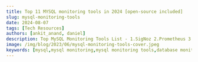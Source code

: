 ```yaml
---
title: Top 11 MYSQL monitoring tools in 2024 [open-source included]
slug: mysql-monitoring-tools
date: 2024-08-07
tags: [Tech Resources]
authors: [ankit_anand, daniel]
description: Top MySQL Monitoring Tools List - 1.SigNoz 2.Prometheus 3.Dynatrace 4.Sematext 5.Solar winds 6.DataDog 7.MySQL Enterprise Monitor 8.Paessler PRTG Network Monitor...
image: /img/blog/2023/06/mysql-monitoring-tools-cover.jpeg
keywords: [mysql,mysql monitoring,mysql monitoring tools,database monitoring,signoz,prometheus,database monitoring tools,application performance monitoring]
---
```


<head>
  <script
    type="application/ld+json"
    dangerouslySetInnerHTML={{ __html: JSON.stringify({
  "@context": "https://schema.org",
  "@type": "TechArticle",
  "headline": "Top 11 MYSQL monitoring tools in 2024 [open-source included]",
  "alternativeHeadline": "Comprehensive guide to the best MySQL monitoring tools for optimal database performance",
  "author": {
    "@type": "Person",
    "name": "Ankit Anand"
  },
  "publisher": {
    "@type": "Organization",
    "name": "SigNoz",
    "logo": {
      "@type": "ImageObject",
      "url": "https://signoz.io/img/SigNozLogo-orange.svg"
    }
  },
  "datePublished": "2024-08-07T00:00:00Z",
  "dateModified": "2024-08-07T00:00:00Z",
  "mainEntityOfPage": {
    "@type": "WebPage",
    "@id": "https://signoz.io/blog/mysql-monitoring-tools/"
  },
  "description": "Discover the top 11 MySQL monitoring tools in 2024, including open-source options. Learn how to choose the right tool for your database monitoring needs and optimize MySQL performance.",
  "keywords": "mysql monitoring tools, database monitoring, open-source monitoring tools, mysql performance, database optimization, mysql observability, mysql query monitoring",
  "articleSection": "Technology",
  "inLanguage": "en",
  "isPartOf": {
    "@type": "Blog",
    "name": "SigNoz Blog",
    "url": "https://signoz.io/blog/"
  },
  "about": [
    {
      "@type": "Thing",
      "name": "MySQL",
      "description": "An open-source relational database management system"
    },
    {
      "@type": "Thing",
      "name": "Database Monitoring",
      "description": "The process of tracking and analyzing database performance and health"
    },
    {
      "@type": "Thing",
      "name": "Open-source Software",
      "description": "Software with source code that anyone can inspect, modify, and enhance"
    }
  ],
  "mentions": [
    {
      "@type": "SoftwareApplication",
      "name": "SigNoz",
      "applicationCategory": "Monitoring Tool"
    },
    {
      "@type": "SoftwareApplication",
      "name": "Prometheus",
      "applicationCategory": "Monitoring System"
    },
    {
      "@type": "SoftwareApplication",
      "name": "MySQL Enterprise Monitor",
      "applicationCategory": "Database Monitoring Tool"
    }
  ],
  "mainEntity": {
    "@type": "ItemList",
    "itemListElement": [
      {
        "@type": "ListItem",
        "position": 1,
        "name": "SigNoz"
      },
      {
        "@type": "ListItem",
        "position": 2,
        "name": "Prometheus"
      },
      {
        "@type": "ListItem",
        "position": 3,
        "name": "MySQL Enterprise Monitor"
      },
      {
        "@type": "ListItem",
        "position": 4,
        "name": "Paessler PRTG Network Monitor"
      },
      {
        "@type": "ListItem",
        "position": 5,
        "name": "Sematext"
      },
      {
        "@type": "ListItem",
        "position": 6,
        "name": "SolarWinds"
      },
      {
        "@type": "ListItem",
        "position": 7,
        "name": "Dynatrace"
      },
      {
        "@type": "ListItem",
        "position": 8,
        "name": "DataDog"
      },
      {
        "@type": "ListItem",
        "position": 9,
        "name": "New Relic"
      },
      {
        "@type": "ListItem",
        "position": 10,
        "name": "ManageEngine Applications Manager"
      },
      {
        "@type": "ListItem",
        "position": 11,
        "name": "Appdynamics"
      }
    ]
  },
  "tutorial": {
    "@type": "HowTo",
    "name": "How to Choose the Right MySQL Monitoring Tool",
    "step": [
      {
        "@type": "HowToStep",
        "name": "Assess Your Needs",
        "text": "Evaluate your specific monitoring requirements and use cases"
      },
      {
        "@type": "HowToStep",
        "name": "Consider Budget",
        "text": "Determine if you prefer open-source or commercial solutions based on your budget"
      },
      {
        "@type": "HowToStep",
        "name": "Evaluate Features",
        "text": "Compare features like real-time monitoring, alerting, and dashboard customization"
      },
      {
        "@type": "HowToStep",
        "name": "Check Integration",
        "text": "Ensure the tool integrates well with your existing technology stack"
      },
      {
        "@type": "HowToStep",
        "name": "Consider Scalability",
        "text": "Choose a tool that can accommodate your future growth"
      },
      {
        "@type": "HowToStep",
        "name": "Look for Comprehensive Insights",
        "text": "Prioritize tools offering holistic views, including distributed tracing"
      },
      {
        "@type": "HowToStep",
        "name": "Test and Evaluate",
        "text": "Try out the top contenders to see which best fits your needs"
      }
    ]
  }
}) }}
  />
</head>

Database monitoring is a critical component in your application performance monitoring. Apart from application code issues, database issues are one of the most common reasons for a bad user experience. MySQL is one of the most popular open-source DBMS that businesses have widely adopted.



![Cover Image](/img/blog/2023/06/mysql-monitoring-tools-cover.webp)


MySQL monitoring tools can help you identify potential issues with your database, keep a continuous check on your database instances, improve performance and detect and alert you about real-time issues.

But choosing the right MySQL monitoring tool can be daunting. How do you know which one is right for your application stack? Here is a list of the top 11 MySQL monitoring tools that can help you keep your MySQL database instances in fine health:

- [SigNoz](#signoz-mysql-monitoring-open-source)
- [Prometheus](#prometheus-open-source)
- [MySQL Enterprise Monitor](#mysql-enterprise-monitor)
- [Paessler PRTG Network Monitor](#paessler-prtg-network-monitor)
- [Sematext](#sematext)
- [SolarWinds](#solarwinds)
- [Dynatrace](#dynatrace)
- [DataDog](#datadog)
- [New Relic](#new-relic)
- [ManageEngine Applications Manager](#manageengine-applications-manager)
- [Appdynamics](#appdynamics)

## Quick Guide: Choosing a MySQL Monitoring Tool

1. Assess your needs: Determine your specific monitoring requirements
2. Consider your budget: Decide between open-source and commercial options
3. Evaluate features: Look for real-time monitoring, alerting, and customization
4. Check integration: Ensure compatibility with your existing tech stack
5. Consider scalability: Choose a tool that can grow with your needs
6. Prioritize comprehensive insights: Look for tools offering holistic views, including distributed tracing
7. Test and compare: Try out top contenders before making a final decision

| Tool Name | Key Features | Pricing | Best Use Cases |
|-----------|--------------|---------|----------------|
| SigNoz | - Open-source<br />- Distributed tracing<br />- Customizable dashboards<br />- Infrastructure monitoring | Free (self-hosted)<br />Cloud pricing varies | - Startups and SMEs<br />- Microservices architectures<br />- Full-stack monitoring |
| Prometheus | - Open-source<br />- Time-series database<br />- Powerful query language (PromQL)<br />- Alerting | Free | - DevOps teams<br />- Kubernetes environments<br />- Custom monitoring solutions |
| MySQL Enterprise Monitor | - Query analysis<br />- Performance tuning<br />- Security scanning<br />- Backup monitoring | Part of MySQL Enterprise Edition (contact for pricing) | - Large enterprises<br />- Mission-critical MySQL deployments<br />- Comprehensive MySQL ecosystem monitoring |
| Paessler PRTG | - Network monitoring<br />- Pre-configured sensors<br />- Customizable alerts<br />- Mobile app | Starts at $1,750 for 500 sensors | - SMBs to enterprises<br />- IT infrastructures with diverse components<br />- Network-centric monitoring |
| Sematext | - Log management<br />- Real-time alerting<br />- Custom dashboards<br />- Anomaly detection | Starts at $0.0055/hour per host | - Log-intensive environments<br />- Cloud-native applications<br />- DevOps teams |
| SolarWinds | - Performance Analyzer<br />- Query tuning<br />- Anomaly detection<br />- Capacity planning | Starts at $1,995 | - Mid to large enterprises<br />- Complex database environments<br />- Proactive performance management |
| Dynatrace | - AI-powered<br />- Full-stack monitoring<br />- Automated discovery<br />- Real-time insights | Starts at $69/month per 8 GB RAM | - Large enterprises<br />- Dynamic cloud environments<br />- AI-driven operations |
| DataDog | - 450+ integrations<br />- Machine learning<br />- Customizable dashboards<br />- Distributed tracing | Starts at $15/host/month | - Multi-cloud environments<br />- Microservices architectures<br />- DevOps-centric organizations |
| New Relic | - Full-stack observability<br />- AI-assisted incident detection<br />- Custom dashboards<br />- Distributed tracing | Starts at $0.25/GB for ingestion | - Digital-native companies<br />- Microservices architectures<br />- DevOps and SRE teams |
| ManageEngine | - Agentless monitoring<br />- Root cause analysis<br />- Automated actions<br />- Extensive reporting | Starts at $945 for up to 25 monitors | - IT operations teams<br />- Windows-centric environments<br />- Compliance-focused organizations |
| AppDynamics | - Business iQ<br />- Automated root cause analysis<br />- Code-level diagnostics<br />- ML-powered insights | Custom pricing (contact sales) | - Large enterprises<br />- Business-critical applications<br />- DevOps and SRE teams |

## Top 11 MySQL monitoring tools

Here are the top 11 MySQL monitoring tools:

### SigNoz MySQL monitoring (open-source)

[SigNoz](https://signoz.io/) is an open-source APM tool that can help you monitor your MySQL database. With SigNoz, you can monitor your entire software system. You can track application metrics as well as infrastructure metrics. SigNoz is especially suited to monitor modern cloud-native applications based on microservices and serverless architecture.

Most modern applications are complex distributed systems, with multiple database instances serving queries from different services. As an APM tool that monitors all your services, SigNoz can monitor the performance of database calls from every service.

<figure data-zoomable align='center'>
    <img src="/img/blog/2022/06/signoz_database_calls.webp" alt="SigNoz dashboard database calls"/>
    <figcaption><i>You can monitor Database calls from each service of your application based on microservices architecture</i></figcaption>
</figure>


SigNoz also provides a metrics builder using which you can create customized dashboards to monitor your MySQL databases. You can also monitor the health and performance of the host machines where your MySQL database is hosted.

<figure data-zoomable align='center'>
    <img src="/img/blog/2022/06/signoz_hostmetrics.webp" alt="Customized dashboards for mysql server monitoring"/>
    <figcaption><i>Monitor the health of your MySQL database instances using customized dashboards suited to your use-cases</i></figcaption>
</figure>


SigNoz also provides [distributed tracing](https://signoz.io/blog/distributed-tracing-in-microservices/), using which you can visualize completely how a user request performs in its entirety. You can trace calls from your frontend web application to any database interactions made during the call. You can pinpoint specific MySQL queries which are causing performance bottlenecks.

<figure data-zoomable align='center'>
    <img src="/img/blog/2022/06/db_traces.webp" alt="Distributed tracing"/>
    <figcaption><i>You can visualize user requests that resulted in MySQL queries and use the contextual information for debugging performance issues.</i></figcaption>
</figure>


It's very easy to get started with SigNoz. SigNoz cloud is the easiest way to run SigNoz. You can [sign up](https://signoz.io/teams/) for a free account and get 30 days of unlimited access to all features.

You can also install and self-host SigNoz yourself. It can be installed on macOS or Linux computers in just three steps by using a simple install script.

The install script automatically installs Docker Engine on Linux. However, on macOS, you must manually install <a href = "https://docs.docker.com/engine/install/" rel="noopener noreferrer nofollow" target="_blank" >Docker Engine</a> before running the install script.

```bash
git clone -b main https://github.com/SigNoz/signoz.git
cd signoz/deploy/
./install.sh
```

### Prometheus (open-source)

<a href = "https://prometheus.io/" rel="noopener noreferrer nofollow" target="_blank">Prometheus</a> enables you to capture time-series data as metrics. You can capture metrics about MySQL query performance and stats about your MySQL deployments using Prometheus.

You will need to install a MySQL exporter that will collect metrics from your MySQL deployments and relay them to a Prometheus server.

Prometheus comes with a very basic visualization layer. So it is generally used with Grafana, a visualization tool to create charts and metrics.

Prometheus does not provide distributed tracing; hence it will not provide you with contextual information for your MySQL database queries. But it can give you good insights into how your single MySQL instances are performing.

<figure data-zoomable align='center'>
    <img src="/img/blog/2022/06/prometheus_mysql_dashboard.webp" alt="MySQL monitoring dashboards built using Prometheus and Grafana"/>
    <figcaption><i>MySQL monitoring dashboards built using Prometheus and Grafana</i></figcaption>
</figure>


### MySQL Enterprise Monitor

MySQL enterprise edition comes with <a href = "https://www.mysql.com/products/enterprise/monitor.html" rel="noopener noreferrer nofollow" target="_blank">MySQL Enterprise Monitor</a>. You can use MySQL enterprise monitor to improve the performance and availability of your MySQL instances. 

It is a monitoring tool designed to keep track of MySQL real-time instances and hosts, alert users about possible issues, and help them to resolve them.

Some key features of MySQL enterprise monitor include:

- Cloud-based remote monitoring
- Visual Query Analysis
- MySQL Cluster Monitoring
- Real-time Health & Availability Monitoring
- Easy to set up and configure

<figure data-zoomable align='center'>
    <img src="/img/blog/2022/06/mysql_enterprise_monitor.webp" alt="MySQL Enterprise monitoring for MySQL database monitoring"/>
    <figcaption><i>MySQL Enterprise monitoring for MySQL database monitoring</i></figcaption>
</figure>


### Paessler PRTG Network Monitor

<a href = "https://www.paessler.com/" rel="noopener noreferrer nofollow" target="_blank">Paessler PRTG Network monitor</a> is a monitoring tool meant to monitor your IT infrastructure. It provides MySQL monitoring as part of its offering. Using PRTG MySQL monitoring, you can keep an eye on the availability of your MySQL database.

PRTG provides a pre-defined sensor for MySQL monitoring. You can start using the sensor immediately to monitor some MySQL database metrics like availability and execution time.

Some of the key features of the PRTG network monitor for MySQL monitoring include:

- Monitor the availability of your MySQL database
- Keeps a check on performance by creating automated requests to check the total request time
- Lets you monitor specific datasets from your MySQL database
- Provides an alarm feature to keep you notified of any issues in the database

<figure data-zoomable align='center'>
    <img src="/img/blog/2022/06/prtg_mysql_monitoring.webp" alt="MySQL monitoring dashboard provided by PRTG"/>
    <figcaption><i>MySQL monitoring dashboard provided by PRTG (Source: PRTG website)</i></figcaption>
</figure>


### Sematext

<a href = "https://sematext.com/" rel="noopener noreferrer nofollow" target="_blank">Sematext</a> is an enterprise monitoring tool that provides a range of solutions for IT systems and infrastructure monitoring. It provides detailed dashboards for MySQL monitoring. Some of the key MySQL performance metrics that you can track with Sematext are availability, replication, connections, query rate, etc.

<figure data-zoomable align='center'>
    <img src="/img/blog/2022/06/sematext_mysql_monitoring.webp" alt="MySQL monitoring in Sematext monitoring tool"/>
    <figcaption><i>MySQL monitoring in Sematext monitoring tool (Source: Sematext website)</i></figcaption>
</figure>


### Solarwinds

<a href = "https://www.solarwinds.com/database-performance-monitor/integrations/mysql-monitoring" rel="noopener noreferrer nofollow" target="_blank">Solarwinds</a> is an IT management and observability platform that provides a solution for MySQL monitoring. Solarwinds provides Database Performance Monitoring(DPM) to monitor and pinpoint MySQL issues. For getting started, Solarwinds’ DPM provides agents that auto-discover your systems and get installed.

Using DPM, you can monitor a broad set of metrics from system components like databases, processes, CPUs, and more.

<figure data-zoomable align='center'>
    <img src="/img/blog/2022/06/solarwinds_mysql_monitoring.webp" alt="Solarwinds provides DPM to monitor MySQL database performance"/>
    <figcaption><i>Solarwinds provides DPM to monitor MySQL database performance(Source: Solarwinds website)</i></figcaption>
</figure>


### Dynatrace

<a href = "https://www.dynatrace.com/" rel="noopener noreferrer nofollow" target="_blank">Dynatrace</a> is a cloud-based monitoring solution that provides MySQL monitoring capabilities. Its agents can auto-detect your MySQL databases to start monitoring.

Dynatrace compares current MySQL performance with historical metrics and creates a baseline for performance. It also categorizes all activities that occur on your MySQL database instances to drive insights into MySQL performance. The best thing about Dynatrace MySQL monitoring is that it monitors MySQL from application’s perspective. For example, it will automatically detect queries that read a lot of data.

<figure data-zoomable align='center'>
    <img src="/img/blog/2022/06/dynatrace_mysql_monitoring.webp" alt="MySQL monitoring dashboard provided by Dynatrace"/>
    <figcaption><i>MySQL monitoring dashboard provided by Dynatrace (Source: Dynatrace website)</i></figcaption>
</figure>


### Datadog

<a href = "https://www.datadoghq.com/" rel="noopener noreferrer nofollow" target="_blank">Datadog</a> is an enterprise monitoring tool that provides a host of solutions like APM, infrastructure monitoring, real-user monitoring, etc. Datadog provides MySQL monitoring that continually collects MySQL statistics and metrics.

To start monitoring your database servers, you need to install Datadog agents on your database servers. You can also use Datadog dashboard monitoring to monitor the historical performance of your MySQL databases.

<figure data-zoomable align='center'>
    <img src="/img/blog/2022/06/datadog_mysql_monitoring.webp" alt="MySQL monitoring dashboards provided by Datadog."/>
    <figcaption><i>MySQL monitoring dashboards provided by Datadog.(Source: Datadog website)</i></figcaption>
</figure>


### New Relic

<a href = "https://newrelic.com/" rel="noopener noreferrer nofollow" target="_blank">New Relic</a> is an application monitoring enterprise tool that provides a range of solutions from application monitoring and infrastructure monitoring to log management.

<figure data-zoomable align='center'>
    <img src="/img/blog/2022/06/new_relic_mysql_query_monitoring.webp" alt="New Relic MySQL queries monitoring"/>
    <figcaption><i>New Relic MySQL queries monitoring</i></figcaption>
</figure>


Using New Relic’s dashboard, you can monitor key MySQL performance metrics like uptime, the number of simultaneous connections, memory usage, storage speed, query speed, etc. New Relic provides a MySQL integration that collects and sends data from the MySQL database to New Relic’s platform.

### ManageEngine Applications Manager

<a href = "https://www.manageengine.com/products/applications_manager/" rel="noopener noreferrer nofollow" target="_blank">ManageEngine Application manager</a> can be used to monitor MySQL databases. You can monitor key MySQL monitoring metrics and also trigger notifications in case of downtimes.
Some of the key metrics that the Application Manager can track for MySQL are connection time, request statistics, connection statistics, table lock statistics, query hit ratio, etc.

<figure data-zoomable align='center'>
    <img src="/img/blog/2022/06/applications_manager_mysql_monitoring.webp" alt="Application Manager’s MySQL monitoring dashboard"/>
    <figcaption><i>Application Manager’s MySQL monitoring dashboard (Source: ManageEngine’s website)</i></figcaption>
</figure>


### Appdynamics

<a href = "https://www.appdynamics.com/" rel="noopener noreferrer nofollow" target="_blank">Appdynamics</a> provides an APM solution that can be used to monitor MySQL databases. It provides a database monitoring product module that can monitor any version of MySQL database running on any platform.

Using Appdynamics database monitoring, you can perform root cause analysis with access to detailed graphs of the MySQL servers your application is using. It also provides historical trend analysis using which you can create a baseline for your MySQL performance.

<figure data-zoomable align='center'>
    <img src="/img/blog/2022/06/appdynamics_mysql_monitoring.webp" alt="Appdynamics MySQL monitoring dashboard"/>
    <figcaption><i>Appdynamics MySQL monitoring dashboard (Source: Appdynamics dashboard)</i></figcaption>
</figure>


## Choosing the right tool to monitor your MySQL databases

MySQL database servers process huge amounts of transaction, and these transactions are critical to users using your application. Database performance issues, if not resolved timely, can lead to huge losses in business opportunities. As such, having a robust monitoring tool for your MySQL servers is critical.

One of the biggest concerns you should address while choosing a monitoring tool for MySQL should be how easily the tool lets you correlate your database queries with user interactions. Having complete visibility on the entire request involving MySQL queries can help engineering teams debug performance issues faster.

You can monitor your MySQL servers in isolation, but it would be much more effective if the monitoring tool helps you monitor MySQL servers with contextual information like which service made the call along with resource metrics from your infrastructure. For this to happen, the tool must have capabilities like distributed tracing. [SigNoz](https://signoz.io/), the open-source APM, provides distributed tracing as one of its major features.

Using SigNoz, you can trace your MySQL queries and see the entire request in its entirety. SigNoz uses OpenTelemetry as the agent to instrument your application and database calls. <a href = "https://opentelemetry.io/" rel="noopener noreferrer nofollow" target="_blank">OpenTelemetry</a> is quietly becoming the standard way of instrumenting cloud-native applications. By choosing SigNoz, you can future-proof your monitoring stack with effective monitoring of MySQL database servers.

SigNoz is open-source, you can check out the repo on GitHub:

[![SigNoz GitHub repo](/img/blog/common/signoz_github.webp)](https://github.com/SigNoz/signoz)

## Getting started with SigNoz

<GetStartedSigNoz />

## FAQs

### What are MySQL monitoring tools?
MySQL monitoring tools are software applications designed to track, analyze, and report on the performance, health, and availability of MySQL database servers. They help identify potential issues, optimize performance, and ensure the smooth operation of MySQL databases.

### Why is MySQL monitoring important?
MySQL monitoring is crucial because it helps maintain optimal database performance, prevent downtime, identify bottlenecks, and ensure data integrity. It allows database administrators and developers to proactively address issues before they impact users or business operations.

### What are some key metrics to monitor in MySQL?
Key metrics to monitor in MySQL include:
- Query response time
- Number of connections
- Buffer pool utilization
- Disk I/O
- Replication lag
- Table locks
- Query cache hit ratio
- Slow queries

### How do open-source MySQL monitoring tools compare to commercial solutions?
Open-source tools like SigNoz and Prometheus offer robust monitoring capabilities at no cost, with the flexibility to customize and extend functionality. Commercial solutions like Dynatrace and DataDog often provide more comprehensive features, better support, and easier setup, but at a higher price point. The choice depends on specific needs, budget, and in-house expertise.

### Can MySQL monitoring tools help with database optimization?
Yes, many MySQL monitoring tools provide insights that can help with database optimization. They can identify slow queries, inefficient indexes, resource bottlenecks, and other performance issues. This information allows database administrators to make informed decisions about query optimization, server configuration, and resource allocation.

### How often should MySQL monitoring be performed?
MySQL monitoring should be performed continuously in real-time. Most monitoring tools allow for constant data collection with customizable alert thresholds. This ensures that any issues or anomalies are detected and addressed promptly, minimizing potential downtime or performance degradation.

### What is distributed tracing and why is it important for MySQL monitoring?
Distributed tracing is a method used to track and analyze requests as they flow through distributed systems. It's important for MySQL monitoring because it allows you to see the complete journey of a request, including database queries, in the context of your entire application. This helps in identifying performance bottlenecks and understanding how database operations impact overall application performance.

### How can I choose the right MySQL monitoring tool for my needs?
To choose the right MySQL monitoring tool:
1. Assess your specific monitoring requirements
2. Consider your budget and whether you prefer open-source or commercial solutions
3. Evaluate the tool's features, such as real-time monitoring, alerting capabilities, and dashboard customization
4. Check for integration with your existing tech stack
5. Consider the tool's scalability to accommodate future growth
6. Look for tools that offer comprehensive insights, including distributed tracing for a holistic view of your application's performance

### Can MySQL monitoring tools help prevent security issues?
While MySQL monitoring tools primarily focus on performance and availability, many can indirectly help with security by:
- Tracking unusual patterns in query execution or access attempts
- Monitoring user activities and privileges
- Alerting on unexpected spikes in resource usage that could indicate a security breach
- Ensuring that best practices for database configuration are followed

However, for comprehensive database security, it's recommended to use specialized database security tools in conjunction with monitoring tools.

**Further Reading**

[SigNoz - an open-source APM alternative](https://signoz.io/blog/open-source-datadog-alternative/)

[Monitor MongoDB calls with OpenTelemetry and SigNoz](https://signoz.io/blog/opentelemetry-mongodb/)
